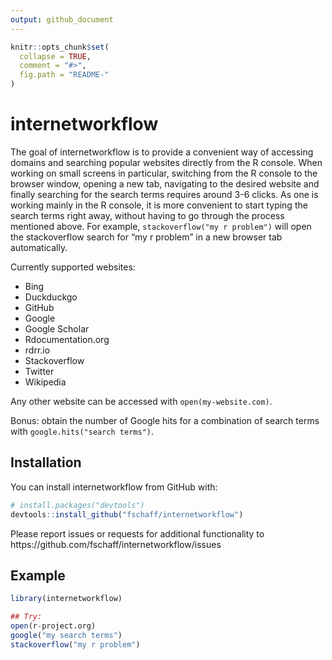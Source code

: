 ```yaml
---
output: github_document
---
```


<!-- README.md is generated from README.Rmd. Please edit that file -->

```r
knitr::opts_chunk$set(
  collapse = TRUE,
  comment = "#>",
  fig.path = "README-"
)
```

# internetworkflow

The goal of internetworkflow is to provide a convenient way of accessing domains and searching popular websites directly from the R console. When working on small screens in particular, switching from the R console to the browser window, opening a new tab, navigating to the desired website and finally searching for the search terms requires around 3-6 clicks. As one is working mainly in the R console, it is more convenient to start typing the search terms right away, without having to go through the process mentioned above. For example, `stackoverflow("my r problem")` will open the stackoverflow search for "my r problem" in a new browser tab automatically.

Currently supported websites:

* Bing
* Duckduckgo
* GitHub
* Google
* Google Scholar
* Rdocumentation.org
* rdrr.io
* Stackoverflow
* Twitter
* Wikipedia

Any other website can be accessed with `open(my-website.com)`. 

Bonus: obtain the number of Google hits for a combination of search terms with `google.hits("search terms")`.


## Installation

You can install internetworkflow from GitHub with:

```r
# install.packages("devtools")
devtools::install_github("fschaff/internetworkflow")
```

Please report issues or requests for additional functionality to https://github.com/fschaff/internetworkflow/issues

## Example

```r
library(internetworkflow)

## Try:
open(r-project.org)
google("my search terms")
stackoverflow("my r problem")
```
